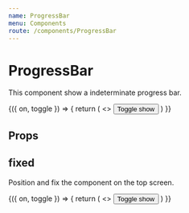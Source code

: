```yaml
---
name: ProgressBar
menu: Components
route: /components/ProgressBar
---
```



# ProgressBar

This component show a indeterminate progress bar.

<Playground>
  <Toggle initial={true}>
    {({ on, toggle }) => {
      return (
        <>
          <Button onClick={toggle} style={{ marginBottom: 20 }}>Toggle show</Button>
          <ProgressBar show={on} />
        </>
      )
    }}
  </Toggle>
</Playground>

## Props

<Props of={ProgressBar} />

## fixed

Position and fix the component on the top screen.

<Playground>
  <Toggle initial={false}>
    {({ on, toggle }) => {
      return (
        <>
          <Button onClick={toggle} style={{ marginBottom: 20 }}>Toggle show</Button>
          <ProgressBar show={on} fixed />
        </>
      )
    }}
  </Toggle>
</Playground>
